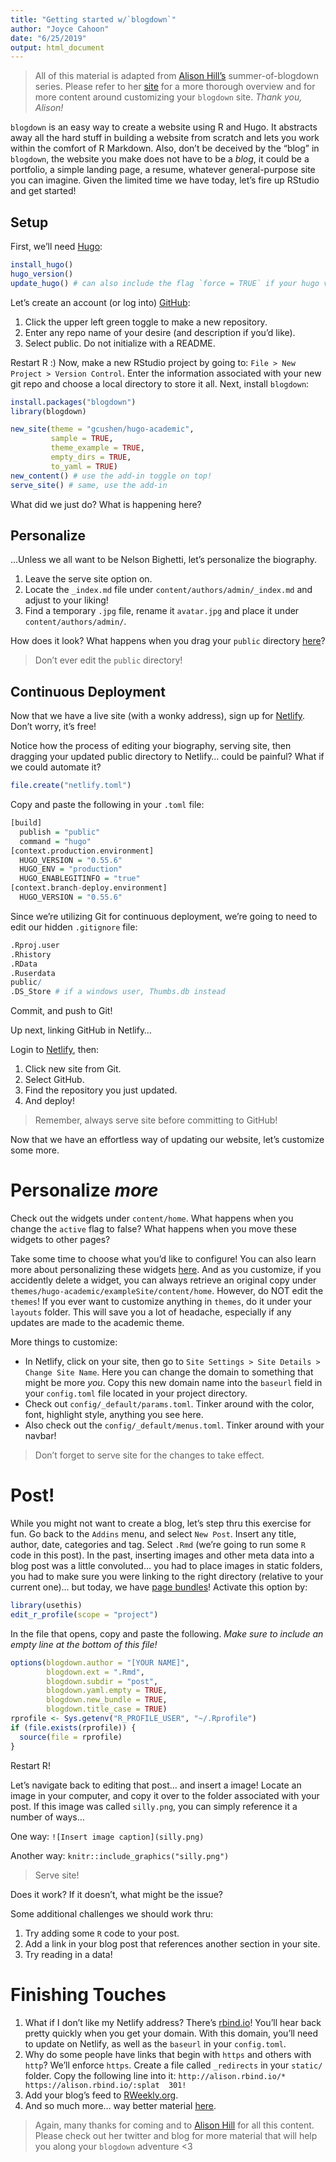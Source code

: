 ```yaml
---
title: "Getting started w/`blogdown`"
author: "Joyce Cahoon"
date: "6/25/2019"
output: html_document
---
```


> All of this material is adapted from [Alison Hill's](https://summer-of-blogdown.netlify.com/) summer-of-blogdown series. Please refer to her [site](https://alison.rbind.io/) for a more thorough overview and for more content around customizing your `blogdown` site. *Thank you, Alison!*

`blogdown` is an easy way to create a website using R and Hugo. It abstracts away all the hard stuff in building a website from scratch and lets you work within the comfort of R Markdown. Also, don't be deceived by the "blog" in `blogdown`, the website you make does not have to be a *blog*, it could be a portfolio, a simple landing page, a resume, whatever general-purpose site you can imagine. Given the limited time we have today, let's fire up RStudio and get started! 

## Setup 

First, we'll need [Hugo](https://themes.gohugo.io/academic/):

```r
install_hugo()
hugo_version()
update_hugo() # can also include the flag `force = TRUE` if your hugo version is less than 0.55
```

Let's create an account (or log into) [GitHub](https://github.com/): 

1. Click the upper left green toggle to make a new repository.
2. Enter any repo name of your desire (and description if you'd like).
3. Select public. Do not initialize with a README.

Restart R :) Now, make a new RStudio project by going to: `File > New Project > Version Control`. Enter the information associated with your new git repo and choose a local directory to store it all. Next, install `blogdown`: 

```r
install.packages("blogdown")
library(blogdown)

new_site(theme = "gcushen/hugo-academic",
         sample = TRUE, 
         theme_example = TRUE, 
         empty_dirs = TRUE,
         to_yaml = TRUE)
new_content() # use the add-in toggle on top! 
serve_site() # same, use the add-in
```

What did we just do? What is happening here? 

## Personalize

...Unless we all want to be Nelson Bighetti, let's personalize the biography.

1. Leave the serve site option on. 
2. Locate the `_index.md` file under `content/authors/admin/_index.md` and adjust to your liking!
3. Find a temporary `.jpg` file, rename it `avatar.jpg` and place it under `content/authors/admin/`.

How does it look? What happens when you drag your `public` directory [here](https://app.netlify.com/drop)? 

> Don't ever edit the `public` directory! 

## Continuous Deployment

Now that we have a live site (with a wonky address), sign up for [Netlify](https://www.netlify.com/). Don't worry, it's free!

Notice how the process of editing your biography, serving site, then dragging your updated public directory to Netlify... could be painful? What if we could automate it?

```r
file.create("netlify.toml")
```

Copy and paste the following in your `.toml` file: 

```r
[build]
  publish = "public"
  command = "hugo"
[context.production.environment]
  HUGO_VERSION = "0.55.6"
  HUGO_ENV = "production"
  HUGO_ENABLEGITINFO = "true"
[context.branch-deploy.environment]
  HUGO_VERSION = "0.55.6"
```

Since we're utilizing Git for continuous deployment, we're going to need to edit our hidden `.gitignore` file: 

```r
.Rproj.user
.Rhistory
.RData
.Ruserdata
public/
.DS_Store # if a windows user, Thumbs.db instead
```

Commit, and push to Git! 

Up next, linking GitHub in Netlify... 

Login to [Netlify](https://www.netlify.com/), then: 

1. Click new site from Git.
2. Select GitHub.
3. Find the repository you just updated.
4. And deploy!

> Remember, always serve site before committing to GitHub!

Now that we have an effortless way of updating our website, let's customize some more. 

# Personalize *more*

Check out the widgets under `content/home`. What happens when you change the `active` flag to false? What happens when you move these widgets to other pages? 

Take some time to choose what you'd like to configure! You can also learn more about personalizing these widgets [here](https://sourcethemes.com/academic/docs/page-builder/#personalizing-widgets). And as you customize, if you accidently delete a widget, you can always retrieve an original copy under `themes/hugo-academic/exampleSite/content/home`. However, do NOT edit the `themes`! If you ever want to customize anything in `themes`, do it under your `layouts` folder. This will save you a lot of headache, especially if any updates are made to the academic theme. 

More things to customize:

- In Netlify, click on your site, then go to `Site Settings > Site Details > Change Site Name`. Here you can change the domain to something that might be more *you*. Copy this new domain name into the `baseurl` field in your `config.toml` file located in your project directory. 
- Check out `config/_default/params.toml`. Tinker around with the color, font, highlight style, anything you see here. 
- Also check out the `config/_default/menus.toml`. Tinker around with your navbar! 

> Don't forget to serve site for the changes to take effect. 

# Post!

While you might not want to create a blog, let's step thru this exercise for fun. Go back to the `Addins` menu, and select `New Post`. Insert any title, author, date, categories and tag. Select `.Rmd` (we're going to run some `R` code in this post). In the past, inserting images and other meta data into a blog post was a little convoluted... you had to place images in static folders, you had to make sure you were linking to the right directory (relative to your current one)... but today, we have [page bundles](https://alison.rbind.io/post/2019-02-21-hugo-page-bundles/)! Activate this option by:

```r
library(usethis)
edit_r_profile(scope = "project")
```

In the file that opens, copy and paste the following. *Make sure to include an empty line at the bottom of this file!* 

```r
options(blogdown.author = "[YOUR NAME]",
        blogdown.ext = ".Rmd",
        blogdown.subdir = "post",
        blogdown.yaml.empty = TRUE,
        blogdown.new_bundle = TRUE,
        blogdown.title_case = TRUE)
rprofile <- Sys.getenv("R_PROFILE_USER", "~/.Rprofile")
if (file.exists(rprofile)) {
  source(file = rprofile)
}
```

Restart R!

Let's navigate back to editing that post... and insert a image! Locate an image in your computer, and copy it over to the folder associated with your post. If this image was called `silly.png`, you can simply reference it a number of ways... 

One way: `![Insert image caption](silly.png)`

Another way: `knitr::include_graphics("silly.png")` 

> Serve site!

Does it work? If it doesn't, what might be the issue? 

Some additional challenges we should work thru: 

1. Try adding some `R` code to your post.
2. Add a link in your blog post that references another section in your site.
3. Try reading in a data! 

# Finishing Touches

1. What if I don't like my Netlify address? There's [rbind.io](https://github.com/rbind/support/issues)! You'll hear back pretty quickly when you get your domain. With this domain, you'll need to update on Netlify, as well as the `baseurl` in your `config.toml`. 
2. Why do some people have links that begin with `https` and others with `http`? We'll enforce `https`. Create a file called `_redirects` in your `static/` folder. Copy the following line into it: `http://alison.rbind.io/*    https://alison.rbind.io/:splat  301!`
3. Add your blog's feed to [RWeekly.org](https://rweekly.org/submit). 
4. And so much more... way better material [here](https://summer-of-blogdown.netlify.com/day-04/). 

> Again, many thanks for coming and to [Alison Hill](https://twitter.com/apreshill) for all this content. Please check out her twitter and blog for more material that will help you along your `blogdown` adventure <3



